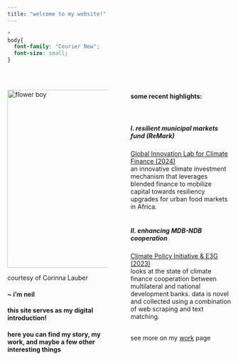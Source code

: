 ```yaml
---
title: "welcome to my website!"
---
```


```css
*
body{
  font-family: "Courier New";
  font-size: small;
}
```

<br/>

<style>
.column-left{
  float: left;
  width: 45%;
  text-align: left;
}
.column-right{
  float: right;
  width: 45%;
  text-align: left;
}
</style>

<div class="column-left">
<img src="pictures/flower_boy.jpg" alt="flower boy" width="400"/>
<br/>

courtesy of Corinna Lauber

#### ~ i'm neil

#### this site serves as my digital introduction!

#### here you can find my story, my work, and maybe a few other interesting things

</div>

<div class="column-right">
#### some recent highlights:
<br/>

##### I. resilient municipal markets fund (ReMark)
[Global Innovation Lab for Climate Finance (2024)](https://www.climatefinancelab.org/ideas/resilient-municipal-market-fund-remark/)
<br/>
an innovative climate investment mechanism that leverages blended finance to mobilize capital towards resiliency upgrades for urban food markets in Africa.
<br/>
<br/>

##### II. enhancing MDB-NDB cooperation
[Climate Policy Initiative & E3G (2023)](https://www.climatepolicyinitiative.org/publication/enhancing-mdb-ndb-cooperation-understanding-climate-finance-flows-and-paris-alignment/)
<br/>
looks at the state of climate finance cooperation between multilateral and national development banks. data is novel and collected using a combination of web scraping and text matching.
<br/>
<br/>

see more on my [work](https://nkc98.github.io/work.html) page
